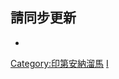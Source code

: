 <noinclude>{{noteTA|G1=NBA}}</noinclude>{{NBA current roster
|name = 印第安纳步行者现时球员名单
|team = 印第安纳步行者
|coach = [[里克·卡莱尔|卡莱尔]]
|assistants = {{link-en|珍妮·布塞克|Jenny Boucek|布塞克}}
* {{link-en|羅納德·諾列德|Ronald Nored|諾列德}}
* [[詹内罗·帕戈|帕戈]]
* {{link-en|洛伊德·皮爾斯|Lloyd Pierce|皮爾斯}}
|players =
* 0 [[泰瑞澤·哈里伯頓|哈里伯頓]]
* 1 [[T.J·華倫|華倫]]
* 3 [[克里斯·杜阿爾特|杜阿爾特]]
* 4 {{le|小杜恩·華盛頓|Duane Washington Jr.|華盛頓}}
* 6 [[兰斯·史蒂芬森|史蒂芬森]]
* 7 [[麥爾坎·波格登|波格登]]
* 8 {{le|蓋伯·約克|Gabe York|約克}}
* 9 [[T·J·麥康奈爾|麥康奈爾]]
* 12 {{le|歐謝·布里塞特|Oshae Brissett|布里塞特}}
* 14 {{le|內特·辛頓|Nate Hinton|辛頓}}
* 23 [[以賽亞·傑克森|傑克森]]
* 24 [[巴迪·希尔德|希尔德]]
* 25 {{le|傑倫·史密斯|Jalen Smith|史密斯}}
* 32 {{le|泰瑞·泰勒|Terry Taylor (basketball)|泰勒}}
* 33 [[邁爾斯·透納|透納]]
* 88 {{le|戈加·畢塔吉|Goga Bitadze|畢塔吉}}
* 99 [[里奇·魯比奧|魯比奧]]
}}<noinclude>

== 請同步更新 ==
*{{tl|印第安纳步行者球员名单}}

[[Category:印第安納溜馬]]
[[Category:NBA现时球员名单导航模板|I]]
</noinclude>